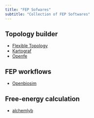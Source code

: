 ```yaml
---
title: "FEP Sofwares"
subtitle: "Collection of FEP Softwares"
---
```


## Topology builder
* [Flexible Topology](https://github.com/ADicksonLab/flexibletopology)
* [Kartograf](https://github.com/OpenFreeEnergy/kartograf)
* [Openfe](https://github.com/OpenFreeEnergy/openfe)

## FEP workflows

* [Openbiosim](https://www.openbiosim.org/)

## Free-energy calculation

* [alchemlyb](https://github.com/alchemistry/alchemlyb)